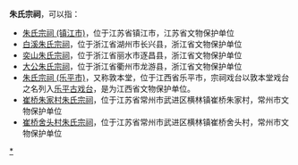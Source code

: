 '''朱氏宗祠'''，可以指：
*[[朱氏宗祠_(镇江市)|朱氏宗祠 (镇江市)]]，位于江苏省镇江市，江苏省文物保护单位
*[[白溪朱氏宗祠|白溪朱氏宗祠]]，位于浙江省湖州市长兴县，浙江省文物保护单位
*[[奕山朱氏宗祠|奕山朱氏宗祠]]，位于浙江省丽水市逐昌县，浙江省文物保护单位
*[[大公朱氏宗祠|大公朱氏宗祠]]，位于浙江省衢州市龙游县，浙江省文物保护单位
*[[朱氏宗祠_(乐平市)|朱氏宗祠 (乐平市)]]，又称敦本堂，位于江西省乐平市，宗祠戏台以敦本堂戏台之名列入[[乐平古戏台|乐平古戏台]]，是为江西省文物保护单位。
*[[崔桥朱家村朱氏宗祠|崔桥朱家村朱氏宗祠]]，位于江苏省常州市武进区横林镇崔桥朱家村，常州市文物保护单位
*[[崔桥舍头村朱氏宗祠|崔桥舍头村朱氏宗祠]]，位于江苏省常州市武进区横林镇崔桥舍头村，常州市文物保护单位

{{Disambig|cat=四字宗祠消歧义|Z}}
[[Category:中国朱姓宗祠|*]]